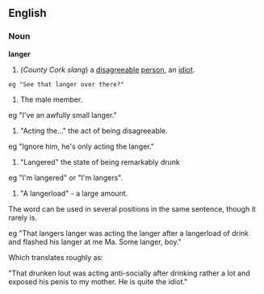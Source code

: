 ==English==
===Noun===
'''langer'''
#(''County Cork slang'') a [[disagreeable]] [[person]], an [[idiot]].
 eg "See that langer over there?"

# The male member.
eg "I've an awfully small langer."

# "Acting the..." the act of being disagreeable.
eg "Ignore him, he's only acting the langer."

# "Langered" the state of being remarkably drunk

eg "I'm langered" or "I'm langers". 

# "A langerload" - a large amount.

The word can be used in several positions in the same sentence, though it rarely is.

eg "That langers langer was acting the langer after a langerload of drink and flashed his langer at me Ma. Some langer, boy."

Which translates roughly as:

"That drunken lout was acting anti-socially after drinking rather a lot and exposed his penis to my mother. He is quite the idiot."